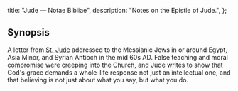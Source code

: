   title: "Jude — Notae Bibliae",
  description: "Notes on the Epistle of Jude.",
};

<Initial text="Epistle of Jude"/>

## Synopsis

A letter from [St. Jude](/people/saints/jude) addressed to the Messianic Jews in or around Egypt, Asia Minor, and Syrian Antioch in the mid 60s AD. False teaching and moral compromise were creeping into the Church, and Jude writes to show that God's grace demands a whole-life response not just an intellectual one, and that believing is not just about what you say, but what you do.
